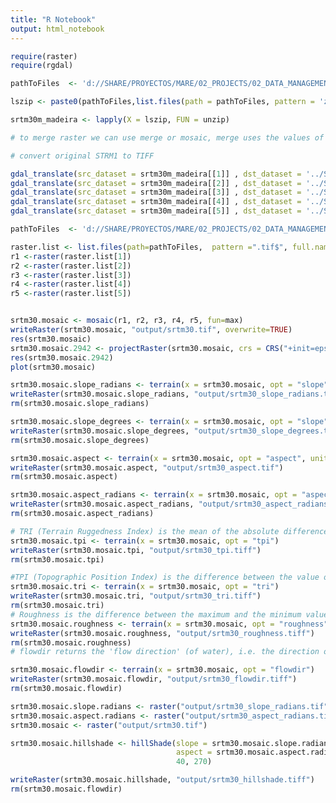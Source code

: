 ```yaml
---
title: "R Notebook"
output: html_notebook
---
```


```r
require(raster)
require(rgdal)
```


```r

pathToFiles  <- 'd://SHARE/PROYECTOS/MARE/02_PROJECTS/02_DATA_MANAGEMENT/DATA/GEODATA/SRTM/30m/'

lszip <- paste0(pathToFiles,list.files(path = pathToFiles, pattern = 'zip'))

srtm30m_madeira <- lapply(X = lszip, FUN = unzip)

# to merge raster we can use merge or mosaic, merge uses the values of the upper layer while mosaic compute cell values using a function. Also gdal have some useful function

# convert original STRM1 to TIFF

gdal_translate(src_dataset = srtm30m_madeira[[1]] , dst_dataset = '../SRTM/30m/tiff/N30W016.tif', a_nodata = 0)
gdal_translate(src_dataset = srtm30m_madeira[[2]] , dst_dataset = '../SRTM/30m/tiff/N30W017.tif', a_nodata = 0)
gdal_translate(src_dataset = srtm30m_madeira[[3]] , dst_dataset = '../SRTM/30m/tiff/N32W017.tif', a_nodata = 0)
gdal_translate(src_dataset = srtm30m_madeira[[4]] , dst_dataset = '../SRTM/30m/tiff/N32W018.tif', a_nodata = 0)
gdal_translate(src_dataset = srtm30m_madeira[[5]] , dst_dataset = '../SRTM/30m/tiff/N33W017.tif', a_nodata = 0)

pathToFiles  <- 'd://SHARE/PROYECTOS/MARE/02_PROJECTS/02_DATA_MANAGEMENT/DATA/GEODATA/SRTM/30m/tiff/'

raster.list <- list.files(path=pathToFiles,  pattern =".tif$", full.names=TRUE)
r1 <-raster(raster.list[1])
r2 <-raster(raster.list[2])
r3 <-raster(raster.list[3])
r4 <-raster(raster.list[4])
r5 <-raster(raster.list[5])


srtm30.mosaic <- mosaic(r1, r2, r3, r4, r5, fun=max)
writeRaster(srtm30.mosaic, "output/srtm30.tif", overwrite=TRUE)
res(srtm30.mosaic)
srtm30.mosaic.2942 <- projectRaster(srtm30.mosaic, crs = CRS("+init=epsg:2952")) # project to UTM 2952
res(srtm30.mosaic.2942)
plot(srtm30.mosaic)

```


```r
srtm30.mosaic.slope_radians <- terrain(x = srtm30.mosaic, opt = "slope", units="radians")
writeRaster(srtm30.mosaic.slope_radians, "output/srtm30_slope_radians.tif")
rm(srtm30.mosaic.slope_radians)

srtm30.mosaic.slope_degrees <- terrain(x = srtm30.mosaic, opt = "slope", units="degrees")
writeRaster(srtm30.mosaic.slope_degrees, "output/srtm30_slope_degrees.tif")
rm(srtm30.mosaic.slope_degrees)

srtm30.mosaic.aspect <- terrain(x = srtm30.mosaic, opt = "aspect", units="degrees")
writeRaster(srtm30.mosaic.aspect, "output/srtm30_aspect.tif")
rm(srtm30.mosaic.aspect)

srtm30.mosaic.aspect_radians <- terrain(x = srtm30.mosaic, opt = "aspect", units="radians")
writeRaster(srtm30.mosaic.aspect_radians, "output/srtm30_aspect_radians.tif")
rm(srtm30.mosaic.aspect_radians)

# TRI (Terrain Ruggedness Index) is the mean of the absolute differences between the value of a cell and the value of its 8 surrounding cells.
srtm30.mosaic.tpi <- terrain(x = srtm30.mosaic, opt = "tpi")
writeRaster(srtm30.mosaic.tpi, "output/srtm30_tpi.tiff")
rm(srtm30.mosaic.tpi)

#TPI (Topographic Position Index) is the difference between the value of a cell and the mean value of its 8 surrounding cells. 
srtm30.mosaic.tri <- terrain(x = srtm30.mosaic, opt = "tri")
writeRaster(srtm30.mosaic.tri, "output/srtm30_tri.tiff")
rm(srtm30.mosaic.tri)
# Roughness is the difference between the maximum and the minimum value of a cell and its 8 surrounding cells.
srtm30.mosaic.roughness <- terrain(x = srtm30.mosaic, opt = "roughness")
writeRaster(srtm30.mosaic.roughness, "output/srtm30_roughness.tiff")
rm(srtm30.mosaic.roughness)
# flowdir returns the 'flow direction' (of water), i.e. the direction of the greatest drop in elevation (or the smallest rise if all neighbors are higher). They are encoded as powers of 2 (0 to 7). The cell to the right of the focal cell 'x' is 1, the one below that is 2, and so on

srtm30.mosaic.flowdir <- terrain(x = srtm30.mosaic, opt = "flowdir")
writeRaster(srtm30.mosaic.flowdir, "output/srtm30_flowdir.tiff")
rm(srtm30.mosaic.flowdir)
```


```r
srtm30.mosaic.slope.radians <- raster("output/srtm30_slope_radians.tif")
srtm30.mosaic.aspect.radians <- raster("output/srtm30_aspect_radians.tif")
srtm30.mosaic <- raster("output/srtm30.tif")

srtm30.mosaic.hillshade <- hillShade(slope = srtm30.mosaic.slope.radians, 
                                     aspect = srtm30.mosaic.aspect.radians,
                                     40, 270)

writeRaster(srtm30.mosaic.hillshade, "output/srtm30_hillshade.tiff")
rm(srtm30.mosaic.flowdir)

```


